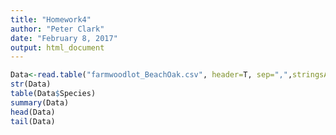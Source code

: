 ```yaml
---
title: "Homework4"
author: "Peter Clark"
date: "February 8, 2017"
output: html_document
---
```



```r
Data<-read.table("farmwoodlot_BeachOak.csv", header=T, sep=",",stringsAsFactors=F)
str(Data)
table(Data$Species)
summary(Data)
head(Data)
tail(Data)
```

